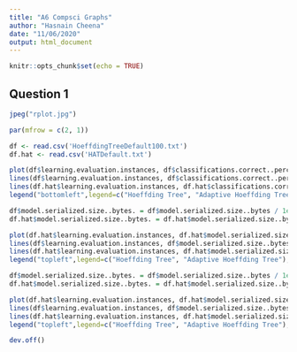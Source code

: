 ```yaml
---
title: "A6 Compsci Graphs"
author: "Hasnain Cheena"
date: "11/06/2020"
output: html_document
---
```


```r
knitr::opts_chunk$set(echo = TRUE)
```

## Question 1

```r

jpeg("rplot.jpg")

par(mfrow = c(2, 1))

df <- read.csv('HoeffdingTreeDefault100.txt')
df.hat <- read.csv('HATDefault.txt')

plot(df$learning.evaluation.instances, df$classifications.correct..percent., type="n", xlab="instances", ylab="accuracy", main="Accuracy: Hoeffding Tree versus Adaptive Hoeffding Tree")
lines(df$learning.evaluation.instances, df$classifications.correct..percent., col="red", lwd=1)
lines(df.hat$learning.evaluation.instances, df.hat$classifications.correct..percent., col="blue", lwd=1, lty=2)
legend("bottomleft",legend=c("Hoeffding Tree", "Adaptive Hoeffding Tree"),col=c("red", "blue"),lty=rep(1,2))

df$model.serialized.size..bytes. = df$model.serialized.size..bytes / 1e6
df.hat$model.serialized.size..bytes. = df.hat$model.serialized.size..bytes / 1e6 

plot(df.hat$learning.evaluation.instances, df.hat$model.serialized.size..bytes., type="n", xlab="instances", ylab="accuracy",  main="Memory: Hoeffding Tree versus Adaptive Hoeffding Tree",ylim=c(0, 0.15))
lines(df$learning.evaluation.instances, df$model.serialized.size..bytes., col="red", lwd=1)
lines(df.hat$learning.evaluation.instances, df.hat$model.serialized.size..bytes., col="blue", lwd=1, lty=2)
legend("topleft",legend=c("Hoeffding Tree", "Adaptive Hoeffding Tree"),col=c("red", "blue"),lty=rep(1,2))


```
```r
df$model.serialized.size..bytes. = df$model.serialized.size..bytes / 1e6
df.hat$model.serialized.size..bytes. = df.hat$model.serialized.size..bytes / 1e6 

plot(df.hat$learning.evaluation.instances, df.hat$model.serialized.size..bytes., type="n", xlab="instances", ylab="accuracy",  main="Memory: Hoeffding Tree versus Adaptive Hoeffding Tree",ylim=c(0, 0.15))
lines(df$learning.evaluation.instances, df$model.serialized.size..bytes., col="red", lwd=1)
lines(df.hat$learning.evaluation.instances, df.hat$model.serialized.size..bytes., col="blue", lwd=1, lty=2)
legend("topleft",legend=c("Hoeffding Tree", "Adaptive Hoeffding Tree"),col=c("red", "blue"),lty=rep(1,2))

dev.off() 
```

